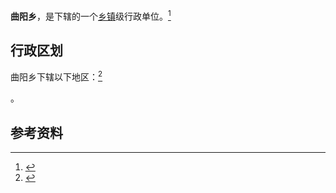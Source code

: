 {{中国乡级行政区|32/07/22/206/000}}

'''曲阳乡'''，是{{PRC admin/fullname|32/07/22/206/000|3}}下辖的一个[[乡镇|乡镇]]级行政单位。<ref>{{PRC admin/ref sgc|{{PRC admin/parent|32/07/22/206/000}}}}</ref>

== 行政区划 ==

曲阳乡下辖以下地区：<ref>{{PRC admin/ref sgc|32/07/22/206/000}}</ref>

{{PRC admin/children|32/07/22/206/000}}。

== 参考资料 ==

{{reflist}}

{{行政区划小作品}}
{{PRC admin/navcat|32/07/22/206/000}}
